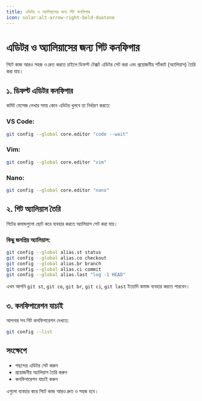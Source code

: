 ```yaml
---
title: এডিটর ও অ্যালিয়াসের জন্য গিট কনফিগার
icon: solar:alt-arrow-right-bold-duotone
---
```


# এডিটর ও অ্যালিয়াসের জন্য গিট কনফিগার

গিটে কাজ আরও সহজ ও দ্রুত করতে চাইলে ডিফল্ট টেক্সট এডিটর সেট করা এবং প্রয়োজনীয় শর্টকাট (অ্যালিয়াস) তৈরি করা যায়।

## ১. ডিফল্ট এডিটর কনফিগার

কমিট মেসেজ লেখার সময় কোন এডিটর খুলবে তা নির্ধারণ করতে:

### VS Code:
```sh
git config --global core.editor "code --wait"
```

### Vim:
```sh
git config --global core.editor "vim"
```

### Nano:
```sh
git config --global core.editor "nano"
```

## ২. গিট অ্যালিয়াস তৈরি

গিটের কমান্ডগুলো ছোট করে ব্যবহার করতে অ্যালিয়াস সেট করা যায়।

### কিছু জনপ্রিয় অ্যালিয়াস:
```sh
git config --global alias.st status
git config --global alias.co checkout
git config --global alias.br branch
git config --global alias.ci commit
git config --global alias.last "log -1 HEAD"
```

এখন আপনি `git st`, `git co`, `git br`, `git ci`, `git last` ইত্যাদি কমান্ড ব্যবহার করতে পারবেন।

## ৩. কনফিগারেশন যাচাই

আপনার সব গিট কনফিগারেশন দেখতে:
```sh
git config --list
```

## সংক্ষেপে
- পছন্দের এডিটর সেট করুন
- প্রয়োজনীয় অ্যালিয়াস তৈরি করুন
- কনফিগারেশন যাচাই করুন

এগুলো ব্যবহার করে গিটে কাজ আরও দ্রুত ও সহজ হবে।
